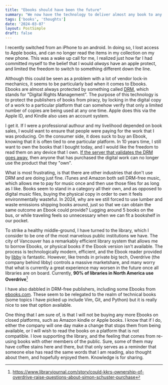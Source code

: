 ```yaml
---
title: "Ebooks should have been the future"
summary: "We now have the technology to deliver almost any book to any device, saving paper and cost. So why do I find myself so hesistent to commit to ebooks?"
tags: ['books', 'thoughts']
date: '2024-03-07'
layout: PostSimple
draft: false
---
```


I recently switched from an iPhone to an android. In doing so, I lost access to Apple books, and can no longer read the items in my collection on my new phone. This was a wake up call for me, I realized just how far I had committed myself to the belief that I would *always* have an apple protect, and limited the freedom to switch to something different down the line.

Although this could be seen as a problem with a lot of vendor lock-in mechanics, it seems to be particularly bad when it comes to Ebooks. Ebooks are almost always protected by something called [DRM](https://en.wikipedia.org/wiki/Digital_rights_management), which stands for "Digital Rights Management". The purpose of this technology is to protect the publishers of books from piracy, by locking in the digital copy of a work to a particular platform that can somehow verify that only a limited number of copies are being used at any one time. Apple does this via the Apple ID, and Kindle also uses an account system.

I get it. If I were a professional authour and my livelihood depended on book sales, I would want to ensure that people were paying for the work that I was producing. On the consumer side, it does suck to buy an Ebook, knowing that it is often tied to one particular platform. In 10 years time, I still want to own the books that I bought today, and I would like the freedom to read them on any device that I own. [If the server that validates the DRM goes away](https://web.archive.org/web/20220216045215/https://news.slashdot.org/story/07/11/07/2014253/mlb-fans-who-bought-drm-videos-get-hosed), then anyone that has purchased the digital work can no longer use the product that they "own". 

What is most frustrating, is that there are other industries that don't use DRM and are doing just fine. iTunes and Amazon both sell DRM-free music, which allows me to pay for music once and then use those files for as long as I like. Books seem to stand in a category all their own, and as opposed to digital music files, buying the physical copy in order to own it feels environmentally wasteful. In 2024, why are we still forced to use lumber and waste emissions shipping books around, just so that we can obtain the same outcome an Ebook could provide? Lugging around 5 books on the bus, or while traveling feels so unnecessary when we can fit a bookshelf in our pocket.

To strike a healthy middle-ground, I have turned to the library, which I consider to be one of the most marvelous public institutions we have. The city of Vancouver has a remarkably efficient library system that allows me to borrow Ebooks, or physical books if the Ebook version isn't available. The process is technologically modern, efficient, and the Ebook reader provided by [libby](https://libbyapp.com) is fantastic. However, like trends in private big tech, Overdrive (the company behind libby) controls a massive marketshare, and many worry that what is currently a great experience may worsen in the future once all libraries are on board. Currently, **90\% of libraries in North America use Overdrive**[^1]

I have also dabbled in DRM-free publishers, including some Ebooks from [ebooks.com](https://ebooks.com). These seem to be relegated to the realm of technical books (some topics I have picked up include Vim, Git, and Python) but it is really nice to see that option available.

One thing that I am sure of, is that I will not be buying any more Ebooks on closed platforms, such as Amazon kindle or Apple books. I know that if I do, either the company will one day make a change that stops them from being available, or I will wish to read the books on a platform that is not compatible. I love supporting the library, and the feeling that comes from re-using books with other members of the public. Sure, some of them may have coffee stains here and there, but that only serves as a reminder that someone else has read the same words that I am reading, also thought about them, and hopefully enjoyed them. Knowledge is for sharing.

[^1]: https://www.libraryjournal.com/story/could-kkrs-ownership-of-overdrive-raise-questions-about-simon-schuster-purchase
